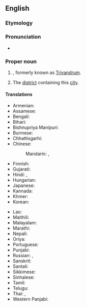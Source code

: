 ==English==
{{wikipedia}}

===Etymology===
{{rfe|en}}

===Pronunciation===
* {{audio|en|En-Thiruvananthapuram.oga|Audio}}

===Proper noun===
{{en-proper noun}}

# {{place|en|city/state capital|s/Kerala|c/India}}, formerly known as [[Trivandrum]].
# The [[district]] containing this [[city]].

====Translations====
{{trans-top|capital of Kerala, India}}
* Armenian: {{t|hy|Տիրուվանանտապուրամ}}
* Assamese: {{t|as|তিৰুৱনন্তপুৰম}}
* Bengali: {{t+|bn|তিরুবনন্তপুরম}}
* Bihari: {{t|bh|तिरुवनंतपुरम|tr=tiruvanantapuram}}
* Bishnupriya Manipuri: {{t|bpy|ত্রিবানদ্রাম|tr=tribaanadraam}}
* Burmese: {{t|my|တြိဗန်ဒရမ်}}
* Chhattisgarhi: {{t-needed|hne}}
* Chinese:
*: Mandarin: {{t|cmn|特里凡得琅|tr=Tèlǐfándeláng}}, {{t|cmn|提魯瓦南塔普拉姆|tr=Tílǔwǎnántǎpǔlāmǔ}}
* Finnish: {{t|fi|Thiruvananthapuram}}
* Gujarati: {{t|gu|તિરુવનંતપુરમ્}}
* Hindi: {{t|hi|तिरुवनन्तपुरम}}, {{t+|hi|त्रिवेन्द्रम}}
* Hungarian: {{t|hu|Tiruvanántapuram}}
* Japanese: {{t|ja|ティルヴァナンタプラム|tr=Tiruvanantapuramu}}
* Kannada: {{t|kn|ತಿರುವನಂತಪುರಮ್}}
* Khmer: {{t-needed|km}}
* Korean: {{t|ko|^티루바난타푸람}}
{{trans-mid}}
* Lao: {{t-needed|lo}}
* Maithili: {{t|mai|तिरुवनन्तपुरम}}
* Malayalam: {{t+|ml|തിരുവനന്തപുരം}}
* Marathi: {{t|mr|तिरुवनंतपुरम}}
* Nepali: {{t|ne|तिरुवनन्तपुरम}}
* Oriya: {{t|or|ତ୍ରିବେନ୍ଦ୍ରମ}}
* Portuguese: {{t|pt|Trivandrum|f}}
* Punjabi: {{t+|pa|ਤੀਰੂਵੰਥਪੁਰਮ}}
* Russian: {{t|ru|Ти́руванантапу́рам|m}}, {{t|ru|Трива́ндрам|m}}
* Sanskrit: {{t|sa|तिरुवनन्तपुरम्}}
* Santali: {{t-needed|sat}}
* Sikkimese: {{t-needed|sip}}
* Sinhalese: {{t|si|තිරුවනංතපුරම්}}
* Tamil: {{t|ta|திருவனந்தபுரம்}}
* Telugu: {{t|te|తిరువనంతపురం}}
* Thai: {{t|th|ตรีรุวันธปุราม|tr=dtreerúwantábpùraam}}, {{t|th|ตรีวันดรัม|tr=dtreewandàram}}
* Western Panjabi: {{t|pnb|تھیروواننتھاپورم}}
{{trans-bottom}}